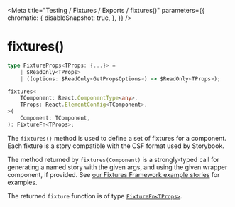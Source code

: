 
<Meta
  title="Testing / Fixtures / Exports / fixtures()"
  parameters={{
        chromatic: {
            disableSnapshot: true,
        },
    }}
/>

# fixtures()

```ts
type FixtureProps<TProps: {...}> =
    | $ReadOnly<TProps>
    | ((options: $ReadOnly<GetPropsOptions>) => $ReadOnly<TProps>);

fixtures<
    TComponent: React.ComponentType<any>,
    TProps: React.ElementConfig<TComponent>,
>(
    Component: TComponent,
): FixtureFn<TProps>;
```

The `fixtures()` method is used to define a set of fixtures for a component. Each fixture is a story compatible with the CSF format used by Storybook.

The method returned by `fixtures(Component)` is a strongly-typed call for generating a named story with the given args, and using the given wrapper component, if provided. See [our Fixtures Framework example stories](/docs/testing-fixtures-basic--f-1) for examples.

The returned `fixture` function is of type [`FixtureFn<TProps>`](/docs/testing-fixtures-types-fixturefn--page).
